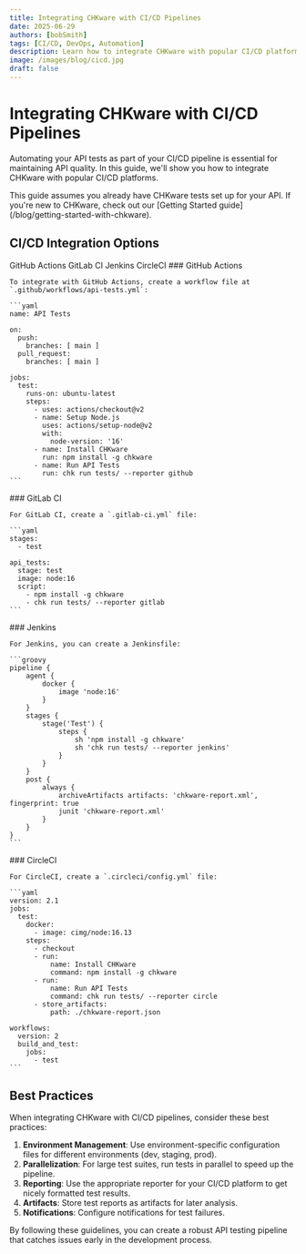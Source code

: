 ```yaml
---
title: Integrating CHKware with CI/CD Pipelines
date: 2025-06-29
authors: [bobSmith]
tags: [CI/CD, DevOps, Automation]
description: Learn how to integrate CHKware with popular CI/CD platforms like GitHub Actions, GitLab CI, and Jenkins for automated API testing.
image: /images/blog/cicd.jpg
draft: false
---
```



# Integrating CHKware with CI/CD Pipelines

Automating your API tests as part of your CI/CD pipeline is essential for maintaining API quality. In this guide, we'll show you how to integrate CHKware with popular CI/CD platforms.

<Callout type="info">
  This guide assumes you already have CHKware tests set up for your API. If you're new to CHKware, check out our [Getting Started guide](/blog/getting-started-with-chkware).
</Callout>

## CI/CD Integration Options

<Tabs defaultValue="github">
  <TabsList>
    <TabsTrigger value="github">GitHub Actions</TabsTrigger>
    <TabsTrigger value="gitlab">GitLab CI</TabsTrigger>
    <TabsTrigger value="jenkins">Jenkins</TabsTrigger>
    <TabsTrigger value="circle">CircleCI</TabsTrigger>
  </TabsList>

  <TabsContent value="github">
    ### GitHub Actions

    To integrate with GitHub Actions, create a workflow file at `.github/workflows/api-tests.yml`:

    ```yaml
    name: API Tests

    on:
      push:
        branches: [ main ]
      pull_request:
        branches: [ main ]

    jobs:
      test:
        runs-on: ubuntu-latest
        steps:
          - uses: actions/checkout@v2
          - name: Setup Node.js
            uses: actions/setup-node@v2
            with:
              node-version: '16'
          - name: Install CHKware
            run: npm install -g chkware
          - name: Run API Tests
            run: chk run tests/ --reporter github
    ```
  </TabsContent>

  <TabsContent value="gitlab">
    ### GitLab CI

    For GitLab CI, create a `.gitlab-ci.yml` file:

    ```yaml
    stages:
      - test

    api_tests:
      stage: test
      image: node:16
      script:
        - npm install -g chkware
        - chk run tests/ --reporter gitlab
    ```
  </TabsContent>

  <TabsContent value="jenkins">
    ### Jenkins

    For Jenkins, you can create a Jenkinsfile:

    ```groovy
    pipeline {
        agent {
            docker {
                image 'node:16'
            }
        }
        stages {
            stage('Test') {
                steps {
                    sh 'npm install -g chkware'
                    sh 'chk run tests/ --reporter jenkins'
                }
            }
        }
        post {
            always {
                archiveArtifacts artifacts: 'chkware-report.xml', fingerprint: true
                junit 'chkware-report.xml'
            }
        }
    }
    ```
  </TabsContent>

  <TabsContent value="circle">
    ### CircleCI

    For CircleCI, create a `.circleci/config.yml` file:

    ```yaml
    version: 2.1
    jobs:
      test:
        docker:
          - image: cimg/node:16.13
        steps:
          - checkout
          - run:
              name: Install CHKware
              command: npm install -g chkware
          - run:
              name: Run API Tests
              command: chk run tests/ --reporter circle
          - store_artifacts:
              path: ./chkware-report.json

    workflows:
      version: 2
      build_and_test:
        jobs:
          - test
    ```
  </TabsContent>
</Tabs>

## Best Practices

When integrating CHKware with CI/CD pipelines, consider these best practices:

1. **Environment Management**: Use environment-specific configuration files for different environments (dev, staging, prod).
2. **Parallelization**: For large test suites, run tests in parallel to speed up the pipeline.
3. **Reporting**: Use the appropriate reporter for your CI/CD platform to get nicely formatted test results.
4. **Artifacts**: Store test reports as artifacts for later analysis.
5. **Notifications**: Configure notifications for test failures.

By following these guidelines, you can create a robust API testing pipeline that catches issues early in the development process.
